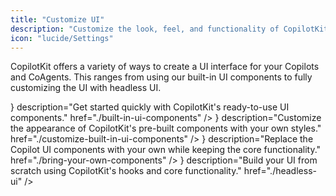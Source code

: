 ```yaml
---
title: "Customize UI"
description: "Customize the look, feel, and functionality of CopilotKit's UI components."
icon: "lucide/Settings"
---
```


CopilotKit offers a variety of ways to create a UI interface for your Copilots and CoAgents. This ranges
from using our built-in UI components to fully customizing the UI with headless UI.

<Cards>
  <Card
    title="Prebuilt Copilot UI"
    icon={<MessageCircleIcon />}
    description="Get started quickly with CopilotKit's ready-to-use UI components."
    href="./built-in-ui-components"
  />
  <Card
    title="Styling Copilot UI"
    icon={<BrushIcon />}
    description="Customize the appearance of CopilotKit's pre-built components with your own styles."
    href="./customize-built-in-ui-components"
  />
  <Card
    title="Custom Components"
    icon={<PuzzleIcon />}
    description="Replace the Copilot UI components with your own while keeping the core functionality."
    href="./bring-your-own-components"
  />
  <Card
    title="Fully Custom UI"
    icon={<SettingsIcon />}
    description="Build your UI from scratch using CopilotKit's hooks and core functionality."
    href="./headless-ui"
  />
</Cards>
